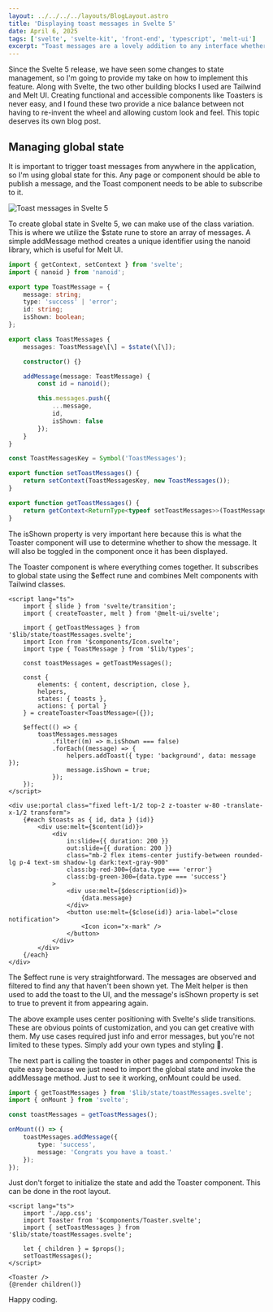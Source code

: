 ```yaml
---
layout: ../../../../layouts/BlogLayout.astro
title: 'Displaying toast messages in Svelte 5'
date: April 6, 2025
tags: ['svelte', 'svelte-kit', 'front-end', 'typescript', 'melt-ui']
excerpt: "Toast messages are a lovely addition to any interface whether it's your Operating System, mobile or web application. There are decent articles that explain how and why to implement them."
---
```


Since the Svelte 5 release, we have seen some changes to state management, so I'm going to provide my take on how to implement this feature. Along with Svelte, the two other building blocks I used are Tailwind and Melt UI. Creating functional and accessible components like Toasters is never easy, and I found these two provide a nice balance between not having to re-invent the wheel and allowing custom look and feel. This topic deserves its own blog post.

## Managing global state

It is important to trigger toast messages from anywhere in the application, so I'm using global state for this. Any page or component should be able to publish a message, and the Toast component needs to be able to subscribe to it.

![Toast messages in Svelte 5](/images/blog/2025/04/toast-messages.png)

To create global state in Svelte 5, we can make use of the class variation. This is where we utilize the $state rune to store an array of messages. A simple addMessage method creates a unique identifier using the nanoid library, which is useful for Melt UI.

```typescript
import { getContext, setContext } from 'svelte';
import { nanoid } from 'nanoid';

export type ToastMessage = {
	message: string;
	type: 'success' | 'error';
    id: string;
    isShown: boolean;
};

export class ToastMessages {
	messages: ToastMessage\[\] = $state(\[\]);

	constructor() {}

	addMessage(message: ToastMessage) {
		const id = nanoid();

		this.messages.push({
			...message,
			id,
			isShown: false
		});
	}
}

const ToastMessagesKey = Symbol('ToastMessages');

export function setToastMessages() {
	return setContext(ToastMessagesKey, new ToastMessages());
}

export function getToastMessages() {
	return getContext<ReturnType<typeof setToastMessages>>(ToastMessagesKey);
}

```

The isShown property is very important here because this is what the Toaster component will use to determine whether to show the message. It will also be toggled in the component once it has been displayed.

The Toaster component is where everything comes together. It subscribes to global state using the $effect rune and combines Melt components with Tailwind classes.

```svelte
<script lang="ts">
	import { slide } from 'svelte/transition';
	import { createToaster, melt } from '@melt-ui/svelte';

	import { getToastMessages } from '$lib/state/toastMessages.svelte';
	import Icon from '$components/Icon.svelte';
	import type { ToastMessage } from '$lib/types';

	const toastMessages = getToastMessages();

	const {
		elements: { content, description, close },
		helpers,
		states: { toasts },
		actions: { portal }
	} = createToaster<ToastMessage>({});

	$effect(() => {
		toastMessages.messages
			.filter((m) => m.isShown === false)
			.forEach((message) => {
				helpers.addToast({ type: 'background', data: message });
				message.isShown = true;
			});
	});
</script>

<div use:portal class="fixed left-1/2 top-2 z-toaster w-80 -translate-x-1/2 transform">
	{#each $toasts as { id, data } (id)}
		<div use:melt={$content(id)}>
			<div
				in:slide={{ duration: 200 }}
				out:slide={{ duration: 200 }}
				class="mb-2 flex items-center justify-between rounded-lg p-4 text-sm shadow-lg dark:text-gray-900"
				class:bg-red-300={data.type === 'error'}
				class:bg-green-300={data.type === 'success'}
			>
				<div use:melt={$description(id)}>
					{data.message}
				</div>
				<button use:melt={$close(id)} aria-label="close notification">
					<Icon icon="x-mark" />
				</button>
			</div>
		</div>
	{/each}
</div>

```

The $effect rune is very straightforward. The messages are observed and filtered to find any that haven't been shown yet. The Melt helper is then used to add the toast to the UI, and the message's isShown property is set to true to prevent it from appearing again.

The above example uses center positioning with Svelte's slide transitions. These are obvious points of customization, and you can get creative with them. My use cases required just info and error messages, but you're not limited to these types. Simply add your own types and styling 🤷.

The next part is calling the toaster in other pages and components! This is quite easy because we just need to import the global state and invoke the addMessage method. Just to see it working, onMount could be used.

```typescript
import { getToastMessages } from '$lib/state/toastMessages.svelte';
import { onMount } from 'svelte';

const toastMessages = getToastMessages();

onMount(() => {
	toastMessages.addMessage({
		type: 'success',
		message: 'Congrats you have a toast.'
	});
});
```

Just don't forget to initialize the state and add the Toaster component. This can be done in the root layout.

```svelte
<script lang="ts">
	import './app.css';
	import Toaster from '$components/Toaster.svelte';
	import { setToastMessages } from '$lib/state/toastMessages.svelte';

	let { children } = $props();
	setToastMessages();
</script>

<Toaster />
{@render children()}

```

Happy coding.
